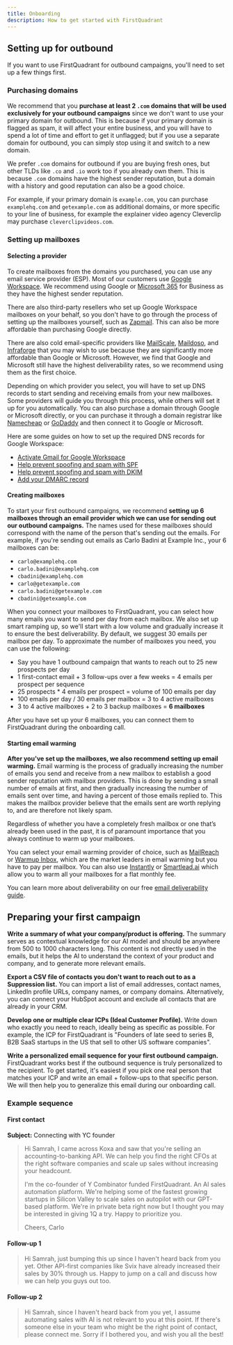 ```yaml
---
title: Onboarding
description: How to get started with FirstQuadrant
---
```


## Setting up for outbound

If you want to use FirstQuadrant for outbound campaigns, you'll need to set up a few things first.

### Purchasing domains

We recommend that you **purchase at least 2 `.com` domains that will be used exclusively for your outbound campaigns** since we don't want to use your primary domain for outbound. This is because if your primary domain is flagged as spam, it will affect your entire business, and you will have to spend a lot of time and effort to get it unflagged; but if you use a separate domain for outbound, you can simply stop using it and switch to a new domain.

We prefer `.com` domains for outbound if you are buying fresh ones, but other TLDs like `.co` and `.io` work too if you already own them. This is because `.com` domains have the highest sender reputation, but a domain with a history and good reputation can also be a good choice.

For example, if your primary domain is `example.com`, you can purchase `examplehq.com` and `getexample.com` as additional domains, or more specific to your line of business, for example the explainer video agency Cleverclip may purchase `cleverclipvideos.com`.

### Setting up mailboxes

#### Selecting a provider

To create mailboxes from the domains you purchased, you can use any email service provider (ESP). Most of our customers use [Google Workspace](https://workspace.google.com). We recommend using Google or [Microsoft 365](https://www.microsoft.com/en-us/microsoft-365/business) for Business as they have the highest sender reputation.

There are also third-party resellers who set up Google Workspace mailboxes on your behalf, so you don't have to go through the process of setting up the mailboxes yourself, such as [Zapmail](https://www.zapmail.ai). This can also be more affordable than purchasing Google directly.

There are also cold email-specific providers like [MailScale](https://www.mailscale.ai), [Maildoso](https://getmaildoso.com), and [Infraforge](https://www.infraforge.ai) that you may wish to use because they are significantly more affordable than Google or Microsoft. However, we find that Google and Microsoft still have the highest deliverability rates, so we recommend using them as the first choice.

Depending on which provider you select, you will have to set up DNS records to start sending and receiving emails from your new mailboxes. Some providers will guide you through this process, while others will set it up for you automatically. You can also purchase a domain through Google or Microsoft directly, or you can purchase it through a domain registrar like [Namecheap](https://www.namecheap.com) or [GoDaddy](https://www.godaddy.com) and then connect it to Google or Microsoft.

Here are some guides on how to set up the required DNS records for Google Workspace:

- [Activate Gmail for Google Workspace](https://support.google.com/a/answer/140034?hl=en)
- [Help prevent spoofing and spam with SPF](https://support.google.com/a/answer/33786?hl=en)
- [Help prevent spoofing and spam with DKIM](https://support.google.com/a/answer/174124?hl=en)
- [Add your DMARC record](https://support.google.com/a/answer/2466563?hl=en)

#### Creating mailboxes

To start your first outbound campaigns, we recommend **setting up 6 mailboxes through an email provider which we can use for sending out our outbound campaigns.** The names used for these mailboxes should correspond with the name of the person that's sending out the emails. For example, if you're sending out emails as Carlo Badini at Example Inc., your 6 mailboxes can be:

- `carlo@examplehq.com`
- `carlo.badini@examplehq.com`
- `cbadini@examplehq.com`
- `carlo@getexample.com`
- `carlo.badini@getexample.com`
- `cbadini@getexample.com`

When you connect your mailboxes to FirstQuadrant, you can select how many emails you want to send per day from each mailbox. We also set up smart ramping up, so we'll start with a low volume and gradually increase it to ensure the best deliverability. By default, we suggest 30 emails per mailbox per day. To approximate the number of mailboxes you need, you can use the following:

- Say you have 1 outbound campaign that wants to reach out to 25 new prospects per day
- 1 first-contact email + 3 follow-ups over a few weeks = 4 emails per prospect per sequence
- 25 prospects \* 4 emails per prospect = volume of 100 emails per day
- 100 emails per day / 30 emails per mailbox = 3 to 4 active mailboxes
- 3 to 4 active mailboxes + 2 to 3 backup mailboxes = **6 mailboxes**

After you have set up your 6 mailboxes, you can connect them to FirstQuadrant during the onboarding call.

#### Starting email warming

**After you've set up the mailboxes, we also recommend setting up email warming.** Email warming is the process of gradually increasing the number of emails you send and receive from a new mailbox to establish a good sender reputation with mailbox providers. This is done by sending a small number of emails at first, and then gradually increasing the number of emails sent over time, and having a percent of those emails replied to. This makes the mailbox provider believe that the emails sent are worth replying to, and are therefore not likely spam.

Regardless of whether you have a completely fresh mailbox or one that’s already been used in the past, it is of paramount importance that you always continue to warm up your mailboxes.

You can select your email warming provider of choice, such as [MailReach](https://www.mailreach.co) or [Warmup Inbox](https://www.warmupinbox.com), which are the market leaders in email warming but you have to pay per mailbox. You can also use [Instantly](https://instantly.ai) or [Smartlead.ai](https://www.smartlead.ai) which allow you to warm all your mailboxes for a flat monthly fee.

You can learn more about deliverability on our free [email deliverability guide](https://deliverabilityguide.com).

## Preparing your first campaign

**Write a summary of what your company/product is offering.** The summary serves as contextual knowledge for our AI model and should be anywhere from 500 to 1000 characters long. This content is not directly used in the emails, but it helps the AI to understand the context of your product and company, and to generate more relevant emails.

**Export a CSV file of contacts you don't want to reach out to as a Suppression list.** You can import a list of email addresses, contact names, LinkedIn profile URLs, company names, or company domains. Alternatively, you can connect your HubSpot account and exclude all contacts that are already in your CRM.

**Develop one or multiple clear ICPs (Ideal Customer Profile).** Write down who exactly you need to reach, ideally being as specific as possible. For example, the ICP for FirstQuadrant is "Founders of late seed to series B, B2B SaaS startups in the US that sell to other US software companies".

**Write a personalized email sequence for your first outbound campaign.** FirstQuadrant works best if the outbound sequence is truly personalized to the recipient. To get started, it's easiest if you pick one real person that matches your ICP and write an email + follow-ups to that specific person. We will then help you to generalize this email during our onboarding call.

### Example sequence

#### First contact

**Subject:** Connecting with YC founder

> Hi Samrah, I came across Koxa and saw that you're selling an accounting-to-banking API. We can help you find the right CFOs at the right software companies and scale up sales without increasing your headcount.
>
> I'm the co-founder of Y Combinator funded FirstQuadrant. An AI sales automation platform. We're helping some of the fastest growing startups in Silicon Valley to scale sales on autopilot with our GPT-based platform. We're in private beta right now but I thought you may be interested in giving 1Q a try. Happy to prioritize you.
>
> Cheers, Carlo

#### Follow-up 1

> Hi Samrah, just bumping this up since I haven't heard back from you yet. Other API-first companies like Svix have already increased their sales by 30% through us. Happy to jump on a call and discuss how we can help you guys out too.

#### Follow-up 2

> Hi Samrah, since I haven't heard back from you yet, I assume automating sales with AI is not relevant to you at this point. If there's someone else in your team who might be the right point of contact, please connect me. Sorry if I bothered you, and wish you all the best!

